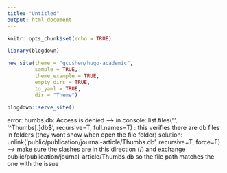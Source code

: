 ```yaml
---
title: "Untitled"
output: html_document
---
```


```r
knitr::opts_chunk$set(echo = TRUE)
```

```r
library(blogdown)

```

```r
new_site(theme = "gcushen/hugo-academic", 
         sample = TRUE, 
         theme_example = TRUE, 
         empty_dirs = TRUE,
         to_yaml = TRUE, 
         dir = "Theme")

```


```r
blogdown::serve_site()


```


error: humbs.db: Access is denied --> in console: list.files('.', '^Thumbs[.]db$', recursive=T, full.names=T) : this verifies there are db files in folders (they wont show when open the file folder)
solution: unlink('public/publication/journal-article/Thumbs.db', recursive=T, force=F) --> make sure the slashes are in this direction (/) and exchange public/publication/journal-article/Thumbs.db so the file path matches the one with the issue





